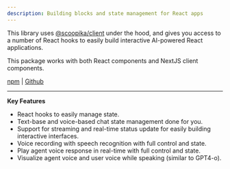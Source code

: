 ```yaml
---
description: Building blocks and state management for React apps
---
```


This library uses [@scoopika/client](/packages/ts/client) under the hood, and gives you access to 
a number of React hooks to easily build interactive AI-powered React applications.

This package works with both React components and NextJS client components.

[<Icon icon="npm" /> npm](https://npmjs.com/package/@scoopika/react) |
[<Icon icon="github" /> Github](https://github.com/Scoopika/react)

---

**Key Features**

- React hooks to easily manage state.
- Text-base and voice-based chat state management done for you.
- Support for streaming and real-time status update for easily building interactive interfaces.
- Voice recording with speech recognition with full control and state.
- Play agent voice response in real-time with full control and state.
- Visualize agent voice and user voice while speaking (similar to GPT4-o).

